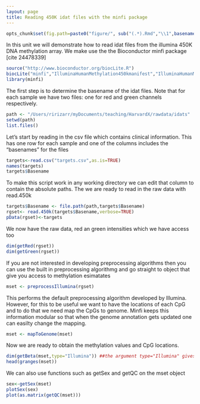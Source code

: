 ```yaml
---
layout: page
title: Reading 450K idat files with the minfi package
---
```


```r
opts_chunk$set(fig.path=paste0("figure/", sub("(.*).Rmd","\\1",basename(knitr:::knit_concord$get('infile'))), "-"))
```

In this unit we will demonstrate how to read idat files from the illumina 450K DNA methylation array. We make use the the Bioconductor minfi package [cite 24478339]

```r
source("http://www.bioconductor.org/biocLite.R")
biocLite("minfi","IlluminaHumanMethylation450kmanifest","IlluminaHumanMethylation450kanno.ilmn12.hg19")
library(minfi)
```

The first step is to determine the basename of the idat files. Note that for each sample we have two files: one for red and green channels respectively.

```r
path <- "/Users/ririzarr/myDocuments/teaching/HarvardX/rawdata/idats"
setwd(path)
list.files()
```

Let's start by reading in the csv file which contains clinical information. This has one row for each sample and one of the columns includes the "basenames" for the files
```r
targets<-read.csv("targets.csv",as.is=TRUE)
names(targets)
targets$Basename
```

To make this script work in any working directory  we can edit that column to contain the absolute paths. The we are ready to read in the raw data with read.450k
```r
targets$Basename <- file.path(path,targets$Basename)
rgset<- read.450k(targets$Basename,verbose=TRUE)
pData(rgset)<-targets
```

We now have the raw data, red an green intensities which we have access too
```r
dim(getRed(rgset))
dim(getGreen(rgset))
```

If you are not interested in developing preprocessing algorithms then you can use the built in preprocessing algorithmg and go straight to object that give you access to methylation esimatates 

```r
mset <- preprocessIllumina(rgset)
```

This performs the default preprocessing algorithm developed by Illumina. However, for this to be useful we want to have the locations of each CpG and to do that we need map the CpGs to genome. Minfi keeps this information modular so that when the genome annotation gets updated one can easilty change the mapping. 
```r
mset <- mapToGenome(mset)
```

Now we are ready to obtain the methylation values and CpG locations.
 
```r
dim(getBeta(mset,type="Illumina")) ##the argument type="Illumina" gives us default procedure
head(granges(mset))
```

We can also use functions such as getSex and getQC on the mset object
```r
sex<-getSex(mset)
plotSex(sex)
plot(as.matrix(getQC(mset)))
```




